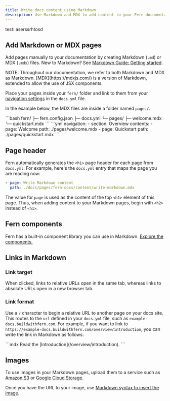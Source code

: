 ---
title: Write docs content using Markdown
description: Use Markdown and MDX to add content to your Fern documentation site, including Fern's built-in component library.
---

test: aserssrhtosd

## Add Markdown or MDX pages

Add pages manually to your documentation by creating Markdown (`.md`) or MDX (`.mdx`) files. New to Markdown? See [Markdown Guide: Getting started](https://www.markdownguide.org/getting-started/).

<Note>
  NOTE: Throughout our documentation, we refer to both Markdown and MDX as
  Markdown. [MDX](https://mdxjs.com/) is a version of Markdown, extended to allow
  the use of JSX components.
</Note>

Place your pages inside your `fern/` folder and link to them from your [navigation settings](/docs/config/navigation) in the `docs.yml` file.

In the example below, the MDX files are inside a folder named `pages/`.

<CodeBlock title='Example folder structure'>
  ```bash fern/ ├─ fern.config.json ├─ docs.yml └─ pages/ ├─ welcome.mdx └─
  quickstart.mdx ```
</CodeBlock>

<CodeBlock title='docs.yml'>
  ```yml navigation: - section: Overview contents: - page: Welcome path:
  ./pages/welcome.mdx - page: Quickstart path: ./pages/quickstart.mdx ```
</CodeBlock>

## Page header

Fern automatically generates the `<h1>` page header for each page from `docs.yml`. For example, here's the `docs.yml` entry that maps the page you are reading now:

```yml
- page: Write Markdown content
  path: ./docs/pages/fern-docs/content/write-markdown.mdx
```

The value for `page` is used as the content of the top `<h1>` element of this page. Thus, when adding content to your Markdown pages, begin with `<h2>` instead of `<h1>`.

## Fern components

Fern has a built-in component library you can use in Markdown. [Explore the components.](/docs/components)

## Links in Markdown

### Link target

When clicked, links to relative URLs open in the same tab, whereas links to absolute URLs open in a new browser tab.

### Link format

Use a `/` character to begin a relative URL to another page on your docs site. This routes to the `url` defined in your `docs.yml` file, such as `example-docs.buildwithfern.com`. For example, if you want to link to `https://example-docs.buildwithfern.com/overview/introduction`, you can write the link in Markdown as follows:

<CodeBlock title='Relative link example'>
  ```mdx Read the [Introduction](/overview/introduction). ```
</CodeBlock>

## Images

To use images in your Markdown pages, upload them to a service such as [Amazon S3](https://aws.amazon.com/media-sharing/) or [Google Cloud Storage](https://cloud.google.com/storage).

Once you have the URL to your image, use [Markdown syntax to insert the image](https://www.markdownguide.org/basic-syntax/#images-1).
